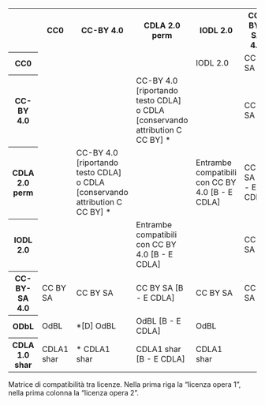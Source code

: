 :::{.matrice_compatibilita #tbl-matrice_compatibilita}
<table id="matrice_compatibilita" class="table-sm table-bordered text-center">
    <tr>
        <th></th> <!-- Cella vuota -->
        <th>CC0</th>
        <th>CC-BY 4.0</th>
        <th>CDLA 2.0 perm</th>
        <th>IODL 2.0</th>
        <th>CC-BY-SA 4.0</th>
        <th>ODbL</th>
        <th>CDLA 1.0 shar</th>
    </tr>
    <tr>
        <th>CC0</th>
        <td class="green thumbs-up"></td>
        <td class="green thumbs-up"></td>
        <td class="green thumbs-up"></td>
        <td class="yellow warning">IODL 2.0</td>
        <td class="yellow warning">CC BY SA</td>
        <td class="yellow warning">OdBL</td>
        <td class="yellow warning">CDLA1 shar</td>
    </tr>
    <tr>
        <th>CC-BY 4.0</th>
        <td class="green thumbs-up"></td>
        <td class="green thumbs-up"></td>
        <td class="green thumbs-up">CC-BY 4.0 [riportando testo CDLA] o CDLA [conservando attribution C CC BY] \*</td>
        <td class="green thumbs-up"></td>
        <td class="yellow warning">CC BY SA</td>
        <td class="yellow warning">\*[D] OdBL</td>
        <td class="yellow warning">\* CDLA1 shar</td>
    </tr>
    <tr>
        <th>CDLA 2.0 perm</th>
        <td class="green thumbs-up"></td>
        <td class="green thumbs-up">CC-BY 4.0 [riportando testo CDLA] o CDLA [conservando attribution C CC BY] \*</td>
        <td class="green thumbs-up"></td>
        <td class="green thumbs-up">Entrambe compatibili con CC BY 4.0 [B - E CDLA]</td>
        <td class="yellow warning">CC BY SA [B - E CDLA]</td>
        <td class="yellow warning">OdBL [B - E CDLA]</td>
        <td class="yellow warning">CDLA1 shar [B - E CDLA]</td>
    </tr>
    <tr>
        <th>IODL 2.0</th>
        <td class="green thumbs-up"></td>
        <td class="green thumbs-up"></td>
        <td class="green thumbs-up">Entrambe compatibili con CC BY 4.0 [B - E CDLA]</td>
        <td class="green thumbs-up"></td>
        <td class="yellow warning">CC BY SA</td>
        <td class="yellow warning">OdBL</td>
        <td class="yellow warning">CDLA1 shar</td>
    </tr>
    <tr>
        <th>CC-BY-SA 4.0</th>
        <td class="yellow warning">CC BY SA</td>
        <td class="yellow warning">CC BY SA</td>
        <td class="yellow warning">CC BY SA [B - E CDLA]</td>
        <td class="yellow warning">CC BY SA</td>
        <td class="yellow warning">CC BY SA</td>
        <td class="red thumbs-down"></td>
        <td class="red thumbs-down"></td>
    </tr>
    <tr>
        <th>ODbL</th>
        <td class="yellow warning">OdBL</td>
        <td class="yellow warning">\*[D] OdBL</td>
        <td class="yellow warning">OdBL [B - E CDLA]</td>
        <td class="yellow warning">OdBL</td>
        <td class="red thumbs-down"></td>
        <td class="yellow warning">OdBL</td>
        <td class="red thumbs-down"></td>
    </tr>
    <tr>
        <th>CDLA 1.0 shar</th>
        <td class="yellow warning">CDLA1 shar</td>
        <td class="yellow warning">\* CDLA1 shar</td>
        <td class="yellow warning">CDLA1 shar [B - E CDLA]</td>
        <td class="yellow warning">CDLA1 shar</td>
        <td class="red thumbs-down"></td>
        <td class="red thumbs-down"></td>
        <td class="yellow warning">CDLA1 shar</td>
    </tr>
</table>

Matrice di compatibilità tra licenze. Nella prima riga la "licenza opera 1", nella prima colonna la "licenza opera 2".

:::

